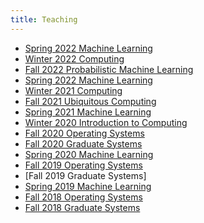 ```yaml
---
title: Teaching
---
```


* [Spring 2022 Machine Learning](https://nipunbatra.github.io/ml2023/)
* [Winter 2022 Computing](https://nipunbatra.github.io/comp22/)
* [Fall 2022 Probabilistic Machine Learning](https://nipunbatra.github.io/pml2022/)
* [Spring 2022 Machine Learning](https://nipunbatra.github.io/ml2022/)
* [Winter 2021 Computing](https://nipunbatra.notion.site/ES-102-Introduction-to-Computing-2021-Winter-5aa842ce18d34e0e9b2cc646b5325868)
* [Fall 2021 Ubiquitous Computing](https://www.craft.do/s/MAdQrLOO9ErCvc)
* [Spring 2021 Machine Learning](https://nipunbatra.github.io/ml2021/)
* [Winter 2020 Introduction to Computing](https://www.notion.so/ES-102-Introduction-to-Computing-7535a00a1b124c5cb6f2a46eb979540b)
* [Fall 2020 Operating Systems](https://nipunbatra.github.io/os2020/)
* [Fall 2020 Graduate Systems]()
* [Spring 2020 Machine Learning](https://nipunbatra.github.io/ml2020/)
* [Fall 2019 Operating Systems](https://nipunbatra.github.io/os2019/)
* [Fall 2019 Graduate Systems]
* [Spring 2019 Machine Learning](https://nipunbatra.github.io/ml2019/)
* [Fall 2018 Operating Systems](https://nipunbatra.github.io/os2018/)
* [Fall 2018 Graduate Systems]()